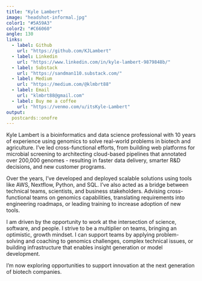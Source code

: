 ```yaml
---
title: "Kyle Lambert"
image: "headshot-informal.jpg"
color1: "#5A59A3"
color2: "#C66060"
angle: 130
links:
  - label: Github
    url: "https://github.com/KJLambert"
  - label: Linkedin
    url: "https://www.linkedin.com/in/kyle-lambert-9879848b/"
  - label: Substack
    url: "https://sandman110.substack.com/"
  - label: Medium
    url: "https://medium.com/@klmbrt88"
  - label: Email
    url: "klmbrt88@gmail.com"
  - label: Buy me a coffee
    url: "https://venmo.com/u/itsKyle-Lambert"
output:
  postcards::onofre
---
```

 
Kyle Lambert is a bioinformatics and data science professional with 10 years of experience using genomics to solve real-world problems in biotech and agriculture. I've led cross-functional efforts, from building web platforms for microbial screening to architecting cloud-based pipelines that annotated over 200,000 genomes - resulting in faster data delivery, smarter R&D decisions, and new customer programs.

Over the years, I’ve developed and deployed scalable solutions using tools like AWS, Nextflow, Python, and SQL. I’ve also acted as a bridge between technical teams, scientists, and business stakeholders. Advising cross-functional teams on genomics capabilities, translating requirements into engineering roadmaps, or leading training to increase adoption of new tools.

I am driven by the opportunity to work at the intersection of science, software, and people. I strive to be a multiplier on teams, bringing an optimistic, growth mindset. I can support teams by applying problem-solving and coaching to genomics challenges, complex technical issues, or building infrastructure that enables insight generation or model development.

I'm now exploring opportunities to support innovation at the next generation of biotech companies.
